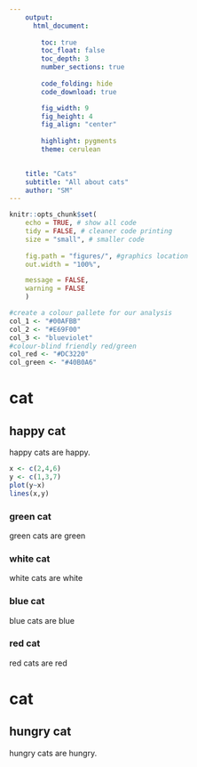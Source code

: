 ```yaml
---
    output:
      html_document:
              
        toc: true
        toc_float: false
        toc_depth: 3
        number_sections: true
        
        code_folding: hide
        code_download: true

        fig_width: 9 
        fig_height: 4
        fig_align: "center"
        
        highlight: pygments
        theme: cerulean

        
    title: "Cats"
    subtitle: "All about cats"
    author: "SM"
---
```


```r
knitr::opts_chunk$set(
    echo = TRUE, # show all code
    tidy = FALSE, # cleaner code printing
    size = "small", # smaller code
    
    fig.path = "figures/", #graphics location
    out.width = "100%",

    message = FALSE,
    warning = FALSE
    )

#create a colour pallete for our analysis
col_1 <- "#00AFBB"
col_2 <- "#E69F00"
col_3 <- "blueviolet"
#colour-blind friendly red/green
col_red <- "#DC3220"
col_green <- "#40B0A6"
```




# cat

## happy cat {.tabset .tabset-fade .tabset-pills}

happy cats are happy.

```r

x <- c(2,4,6)
y <- c(1,3,7)
plot(y~x)
lines(x,y)

```

### green cat {-} 

green cats are green

### white cat {-}

white cats are white

### blue cat {-}

blue cats are blue

### red cat {-}

red cats are red

# cat

## hungry cat {-}

hungry cats are hungry.

